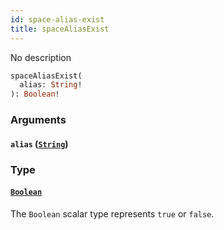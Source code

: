 ```yaml
---
id: space-alias-exist
title: spaceAliasExist
---
```



No description

```graphql
spaceAliasExist(
  alias: String!
): Boolean!
```


### Arguments

#### `alias` ([`String`](../../references/scalars/string))




### Type

#### [`Boolean`](../../references/scalars/boolean) 

The `Boolean` scalar type represents `true` or `false`.





